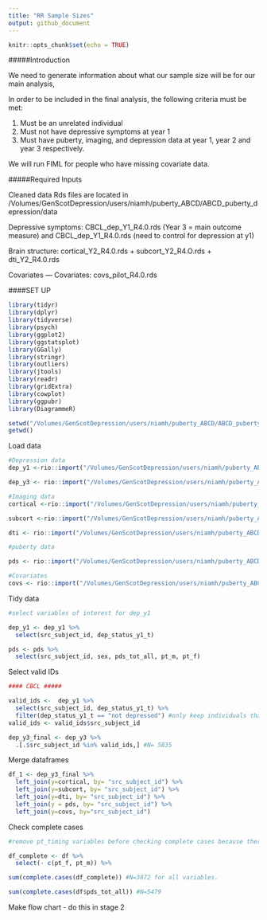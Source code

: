 ```yaml
---
title: "RR Sample Sizes"
output: github_document
---
```


```r
knitr::opts_chunk$set(echo = TRUE)
```

#####Introduction

We need to generate information about what our sample size will be for our main analysis, 

In order to be included in the final analysis, the following criteria must be met:

1. Must be an unrelated individual 
2. Must not have depressive symptoms at year 1
3. Must have puberty, imaging, and depression data at year 1, year 2 and year 3 respectively. 

We will run FIML for people who have missing covariate data. 

#####Required Inputs

Cleaned data Rds files are located in /Volumes/GenScotDepression/users/niamh/puberty_ABCD/ABCD_puberty_depression/data

Depressive symptoms: CBCL_dep_Y1_R4.0.rds (Year 3 = main outcome measure) and CBCL_dep_Y1_R4.0.rds (need to control for depression at y1)

Brain structure: cortical_Y2_R4.0.rds + subcort_Y2_R4.O.rds + dti_Y2_R4.0.rds

Covariates — Covariates: covs_pilot_R4.0.rds

####SET UP

```r

library(tidyr)
library(dplyr)
library(tidyverse)
library(psych)
library(ggplot2)
library(ggstatsplot)
library(GGally)
library(stringr)
library(outliers)
library(jtools) 
library(readr)
library(gridExtra)
library(cowplot)
library(ggpubr)
library(DiagrammeR)

setwd("/Volumes/GenScotDepression/users/niamh/puberty_ABCD/ABCD_puberty_depression/prep")
getwd()

```

Load data 

```r

#Depression data 
dep_y1 <-rio::import("/Volumes/GenScotDepression/users/niamh/puberty_ABCD/ABCD_puberty_depression/data/CBCL_dep_y1_R4.0.rds")

dep_y3 <- rio::import("/Volumes/GenScotDepression/users/niamh/puberty_ABCD/ABCD_puberty_depression/data/CBCL_dep_y3_R4.0.rds")

#Imaging data
cortical <-rio::import("/Volumes/GenScotDepression/users/niamh/puberty_ABCD/ABCD_puberty_depression/data/cortical_year2_R4.0.rds")

subcort <-rio::import("/Volumes/GenScotDepression/users/niamh/puberty_ABCD/ABCD_puberty_depression/data/subcort_year2_R4.0.rds")

dti <- rio::import("/Volumes/GenScotDepression/users/niamh/puberty_ABCD/ABCD_puberty_depression/data/dti_year2_R4.0.rds")

#puberty data

pds <- rio::import("/Volumes/GenScotDepression/users/niamh/puberty_ABCD/ABCD_puberty_depression/data/pds_timing_y1_R4.0.rds")

#Covariates
covs <- rio::import("/Volumes/GenScotDepression/users/niamh/puberty_ABCD/ABCD_puberty_depression/data/covs_pilot_R4.0.rds")

```

Tidy data

```r

#select variables of interest for dep_y1

dep_y1 <- dep_y1 %>% 
  select(src_subject_id, dep_status_y1_t)

pds <- pds %>% 
  select(src_subject_id, sex, pds_tot_all, pt_m, pt_f)

```

Select valid IDs

```r

#### CBCL #####

valid_ids <-  dep_y1 %>% 
  select(src_subject_id, dep_status_y1_t) %>%  
  filter(dep_status_y1_t == "not depressed") #only keep individuals that were not depressed at y1. 
valid_ids <- valid_ids$src_subject_id

dep_y3_final <- dep_y3 %>% 
  .[.$src_subject_id %in% valid_ids,] #N= 5835

```

Merge dataframes
```r

df_1 <- dep_y3_final %>% 
  left_join(y=cortical, by= "src_subject_id") %>% 
  left_join(y=subcort, by= "src_subject_id") %>% 
  left_join(y=dti, by= "src_subject_id") %>% 
  left_join(y = pds, by= "src_subject_id") %>% 
  left_join(y=covs, by="src_subject_id")

```

Check complete cases
```r

#remove pt_timing variables before checking complete cases because there will be many NAs for the sex specific cols. 

df_complete <- df %>% 
  select(- c(pt_f, pt_m)) %>% 

sum(complete.cases(df_complete)) #N=3872 for all variables. 

sum(complete.cases(df$pds_tot_all)) #N=5479

```
Make flow chart - do this in stage 2

```r

```



